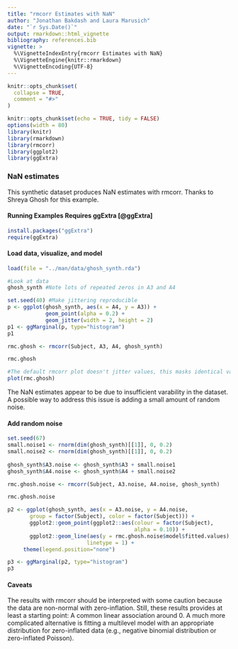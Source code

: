 ```yaml
---
title: "rmcorr Estimates with NaN"
author: "Jonathan Bakdash and Laura Marusich"
date: "`r Sys.Date()`"
output: rmarkdown::html_vignette
bibliography: references.bib 
vignette: >
  %\VignetteIndexEntry{rmcorr Estimates with NaN}
  %\VignetteEngine{knitr::rmarkdown}
  %\VignetteEncoding{UTF-8}
---
```


```r
knitr::opts_chunk$set(
  collapse = TRUE,
  comment = "#>"
)
```

```r
knitr::opts_chunk$set(echo = TRUE, tidy = FALSE)
options(width = 80)
library(knitr)
library(rmarkdown)
library(rmcorr) 
library(ggplot2)
library(ggExtra) 

```

### NaN estimates
This synthetic dataset produces NaN estimates with rmcorr. Thanks to Shreya Ghosh for this example. 

#### Running Examples Requires ggExtra [@ggExtra]
```r
install.packages("ggExtra")
require(ggExtra)
```

#### Load data, visualize, and model
```r
load(file = "../man/data/ghosh_synth.rda")

#Look at data
ghosh_synth #Note lots of repeated zeros in A3 and A4

set.seed(40) #Make jittering reproducible 
p <- ggplot(ghosh_synth, aes(x = A4, y = A3)) +
            geom_point(alpha = 0.2) +
            geom_jitter(width = 2, height = 2) 
p1 <- ggMarginal(p, type="histogram")
p1

rmc.ghosh <- rmcorr(Subject, A3, A4, ghosh_synth)

rmc.ghosh

#The default rmcorr plot doesn't jitter values, this masks identical values because they are drawn on top of each other
plot(rmc.ghosh)
```

The NaN estimates appear to be due to insufficient varability in the dataset. A possible way to address this issue is adding a small amount of random noise.

#### Add random noise
```r
set.seed(67) 
small.noise1 <- rnorm(dim(ghosh_synth)[[1]], 0, 0.2)
small.noise2 <- rnorm(dim(ghosh_synth)[[1]], 0, 0.2)
    
ghosh_synth$A3.noise <- ghosh_synth$A3 + small.noise1
ghosh_synth$A4.noise <- ghosh_synth$A4 + small.noise2

rmc.ghosh.noise <- rmcorr(Subject, A3.noise, A4.noise, ghosh_synth)

rmc.ghosh.noise

p2 <- ggplot(ghosh_synth, aes(x = A3.noise, y = A4.noise, 
       group = factor(Subject), color = factor(Subject))) +
       ggplot2::geom_point(ggplot2::aes(colour = factor(Subject), 
                                        alpha = 0.10)) +
       ggplot2::geom_line(aes(y = rmc.ghosh.noise$model$fitted.values),
                         linetype = 1) +
     theme(legend.position="none")

p3 <- ggMarginal(p2, type="histogram")
p3
```

#### Caveats
The results with rmcorr should be interpreted with some caution because the data are non-normal with zero-inflation. Still, these results  provides at least a starting point: A common linear association around 0. A much more complicated alternative is fitting a multilevel model with an appropriate distribution for zero-inflated data (e.g., negative binomial distribution or zero-inflated Poisson). 
